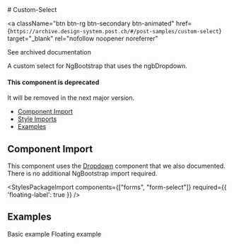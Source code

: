 
<Meta of={CustomSelectStories} />

<div className="d-flex align-items-center justify-content-between">
  # Custom-Select

  <a
  className="btn btn-rg btn-secondary btn-animated"
  href={`https://archive.design-system.post.ch/#/post-samples/custom-select`}
  target="_blank"
  rel="nofollow noopener noreferrer"
>
  <span>See archived documentation</span>
</a>
</div>

<p className="lead">A custom select for NgBootstrap that uses the ngbDropdown.</p>

<PostAlert type="warning">
<h4 slot="heading">This component is deprecated</h4>
<p>It will be removed in the next major version.</p>
</PostAlert>

<ul>
  <li>
    <a href="#component-import" target="_self">Component Import</a>
  </li>
  <li>
    <a href="#style-imports" target="_self">Style Imports</a>
  </li>
  <li>
    <a href="#examples" target="_self">Examples</a>
  </li>
</ul>

## Component Import

This component uses the [Dropdown](/?path=/docs/components-dropdown--docs) component that we also documented. There is no additional NgBootstrap import required.

<StylesPackageImport components={["forms", "form-select"]}
                     required={{ 'floating-label': true }} />

## Examples

<PostTabs>
  <PostTabHeader slot="tabs" panel="sampleBasic">Basic example</PostTabHeader>
  <PostTabPanel name="sampleBasic">
    <Source code={SampleBasicHTML} language="html" />
    <Source code={SampleBasicTS} language="typescript"/>
  </PostTabPanel>
  <PostTabHeader slot="tabs" panel="sampleFloating">Floating example</PostTabHeader>
  <PostTabPanel name="sampleFloating">
    <Source code={SampleFloatingHTML} language="html" />
    <Source code={SampleFloatingTS} language="typescript"/>
  </PostTabPanel>
</PostTabs>

